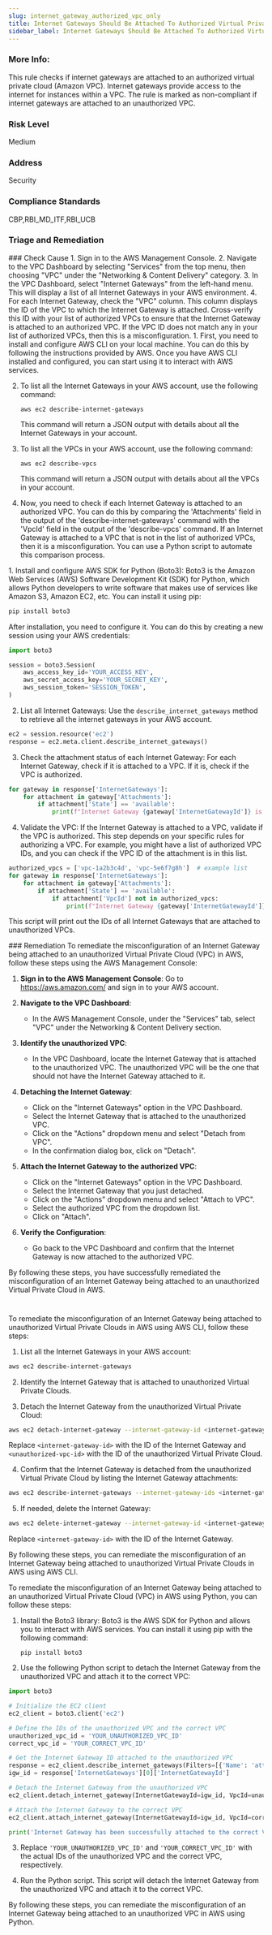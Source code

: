 ```yaml
---
slug: internet_gateway_authorized_vpc_only
title: Internet Gateways Should Be Attached To Authorized Virtual Private Clouds
sidebar_label: Internet Gateways Should Be Attached To Authorized Virtual Private Clouds
---
```


### More Info:

This rule checks if internet gateways are attached to an authorized virtual private cloud (Amazon VPC). Internet gateways provide access to the internet for instances within a VPC. The rule is marked as non-compliant if internet gateways are attached to an unauthorized VPC.

### Risk Level

Medium

### Address

Security

### Compliance Standards

CBP,RBI_MD_ITF,RBI_UCB


### Triage and Remediation
<Tabs>

<Tab title='Cause'>
### Check Cause
<AccordionGroup>
<Accordion title='Using Console' defaultOpen='true'>
1. Sign in to the AWS Management Console.
2. Navigate to the VPC Dashboard by selecting "Services" from the top menu, then choosing "VPC" under the "Networking & Content Delivery" category.
3. In the VPC Dashboard, select "Internet Gateways" from the left-hand menu. This will display a list of all Internet Gateways in your AWS environment.
4. For each Internet Gateway, check the "VPC" column. This column displays the ID of the VPC to which the Internet Gateway is attached. Cross-verify this ID with your list of authorized VPCs to ensure that the Internet Gateway is attached to an authorized VPC. If the VPC ID does not match any in your list of authorized VPCs, then this is a misconfiguration.
</Accordion>

<Accordion title='Using CLI'>
1. First, you need to install and configure AWS CLI on your local machine. You can do this by following the instructions provided by AWS. Once you have AWS CLI installed and configured, you can start using it to interact with AWS services.

2. To list all the Internet Gateways in your AWS account, use the following command:

   ```
   aws ec2 describe-internet-gateways
   ```
   This command will return a JSON output with details about all the Internet Gateways in your account.

3. To list all the VPCs in your AWS account, use the following command:

   ```
   aws ec2 describe-vpcs
   ```
   This command will return a JSON output with details about all the VPCs in your account.

4. Now, you need to check if each Internet Gateway is attached to an authorized VPC. You can do this by comparing the 'Attachments' field in the output of the 'describe-internet-gateways' command with the 'VpcId' field in the output of the 'describe-vpcs' command. If an Internet Gateway is attached to a VPC that is not in the list of authorized VPCs, then it is a misconfiguration. You can use a Python script to automate this comparison process.
</Accordion>

<Accordion title='Using Python'>
1. Install and configure AWS SDK for Python (Boto3): Boto3 is the Amazon Web Services (AWS) Software Development Kit (SDK) for Python, which allows Python developers to write software that makes use of services like Amazon S3, Amazon EC2, etc. You can install it using pip:

```python
pip install boto3
```
After installation, you need to configure it. You can do this by creating a new session using your AWS credentials:

```python
import boto3

session = boto3.Session(
    aws_access_key_id='YOUR_ACCESS_KEY',
    aws_secret_access_key='YOUR_SECRET_KEY',
    aws_session_token='SESSION_TOKEN',
)
```

2. List all Internet Gateways: Use the `describe_internet_gateways` method to retrieve all the internet gateways in your AWS account.

```python
ec2 = session.resource('ec2')
response = ec2.meta.client.describe_internet_gateways()
```

3. Check the attachment status of each Internet Gateway: For each Internet Gateway, check if it is attached to a VPC. If it is, check if the VPC is authorized.

```python
for gateway in response['InternetGateways']:
    for attachment in gateway['Attachments']:
        if attachment['State'] == 'available':
            print(f"Internet Gateway {gateway['InternetGatewayId']} is attached to VPC {attachment['VpcId']}")
```

4. Validate the VPC: If the Internet Gateway is attached to a VPC, validate if the VPC is authorized. This step depends on your specific rules for authorizing a VPC. For example, you might have a list of authorized VPC IDs, and you can check if the VPC ID of the attachment is in this list.

```python
authorized_vpcs = ['vpc-1a2b3c4d', 'vpc-5e6f7g8h']  # example list
for gateway in response['InternetGateways']:
    for attachment in gateway['Attachments']:
        if attachment['State'] == 'available':
            if attachment['VpcId'] not in authorized_vpcs:
                print(f"Internet Gateway {gateway['InternetGatewayId']} is attached to unauthorized VPC {attachment['VpcId']}")
```

This script will print out the IDs of all Internet Gateways that are attached to unauthorized VPCs.
</Accordion>

</AccordionGroup>
</Tab>

<Tab title='Remediation'>
### Remediation

<AccordionGroup>
<Accordion title='Using Console' defaultOpen='true'>
To remediate the misconfiguration of an Internet Gateway being attached to an unauthorized Virtual Private Cloud (VPC) in AWS, follow these steps using the AWS Management Console:

1. **Sign in to the AWS Management Console**: Go to https://aws.amazon.com/ and sign in to your AWS account.

2. **Navigate to the VPC Dashboard**:
   - In the AWS Management Console, under the "Services" tab, select "VPC" under the Networking & Content Delivery section.

3. **Identify the unauthorized VPC**:
   - In the VPC Dashboard, locate the Internet Gateway that is attached to the unauthorized VPC. The unauthorized VPC will be the one that should not have the Internet Gateway attached to it.

4. **Detaching the Internet Gateway**:
   - Click on the "Internet Gateways" option in the VPC Dashboard.
   - Select the Internet Gateway that is attached to the unauthorized VPC.
   - Click on the "Actions" dropdown menu and select "Detach from VPC".
   - In the confirmation dialog box, click on "Detach".

5. **Attach the Internet Gateway to the authorized VPC**:
   - Click on the "Internet Gateways" option in the VPC Dashboard.
   - Select the Internet Gateway that you just detached.
   - Click on the "Actions" dropdown menu and select "Attach to VPC".
   - Select the authorized VPC from the dropdown list.
   - Click on "Attach".

6. **Verify the Configuration**:
   - Go back to the VPC Dashboard and confirm that the Internet Gateway is now attached to the authorized VPC.

By following these steps, you have successfully remediated the misconfiguration of an Internet Gateway being attached to an unauthorized Virtual Private Cloud in AWS.

#
</Accordion>

<Accordion title='Using CLI'>
To remediate the misconfiguration of an Internet Gateway being attached to unauthorized Virtual Private Clouds in AWS using AWS CLI, follow these steps:

1. List all the Internet Gateways in your AWS account:
```bash
aws ec2 describe-internet-gateways
```

2. Identify the Internet Gateway that is attached to unauthorized Virtual Private Clouds.

3. Detach the Internet Gateway from the unauthorized Virtual Private Cloud:
```bash
aws ec2 detach-internet-gateway --internet-gateway-id <internet-gateway-id> --vpc-id <unauthorized-vpc-id>
```
Replace `<internet-gateway-id>` with the ID of the Internet Gateway and `<unauthorized-vpc-id>` with the ID of the unauthorized Virtual Private Cloud.

4. Confirm that the Internet Gateway is detached from the unauthorized Virtual Private Cloud by listing the Internet Gateway attachments:
```bash
aws ec2 describe-internet-gateways --internet-gateway-ids <internet-gateway-id>
```

5. If needed, delete the Internet Gateway:
```bash
aws ec2 delete-internet-gateway --internet-gateway-id <internet-gateway-id>
```
Replace `<internet-gateway-id>` with the ID of the Internet Gateway.

By following these steps, you can remediate the misconfiguration of an Internet Gateway being attached to unauthorized Virtual Private Clouds in AWS using AWS CLI.
</Accordion>

<Accordion title='Using Python'>
To remediate the misconfiguration of an Internet Gateway being attached to an unauthorized Virtual Private Cloud (VPC) in AWS using Python, you can follow these steps:

1. Install the Boto3 library: Boto3 is the AWS SDK for Python and allows you to interact with AWS services. You can install it using pip with the following command:
   ```
   pip install boto3
   ```

2. Use the following Python script to detach the Internet Gateway from the unauthorized VPC and attach it to the correct VPC:

```python
import boto3

# Initialize the EC2 client
ec2_client = boto3.client('ec2')

# Define the IDs of the unauthorized VPC and the correct VPC
unauthorized_vpc_id = 'YOUR_UNAUTHORIZED_VPC_ID'
correct_vpc_id = 'YOUR_CORRECT_VPC_ID'

# Get the Internet Gateway ID attached to the unauthorized VPC
response = ec2_client.describe_internet_gateways(Filters=[{'Name': 'attachment.vpc-id', 'Values': [unauthorized_vpc_id]}])
igw_id = response['InternetGateways'][0]['InternetGatewayId']

# Detach the Internet Gateway from the unauthorized VPC
ec2_client.detach_internet_gateway(InternetGatewayId=igw_id, VpcId=unauthorized_vpc_id)

# Attach the Internet Gateway to the correct VPC
ec2_client.attach_internet_gateway(InternetGatewayId=igw_id, VpcId=correct_vpc_id)

print('Internet Gateway has been successfully attached to the correct VPC.')
```

3. Replace `'YOUR_UNAUTHORIZED_VPC_ID'` and `'YOUR_CORRECT_VPC_ID'` with the actual IDs of the unauthorized VPC and the correct VPC, respectively.

4. Run the Python script. This script will detach the Internet Gateway from the unauthorized VPC and attach it to the correct VPC.

By following these steps, you can remediate the misconfiguration of an Internet Gateway being attached to an unauthorized VPC in AWS using Python.
</Accordion>

</AccordionGroup>
</Tab>
</Tabs>

